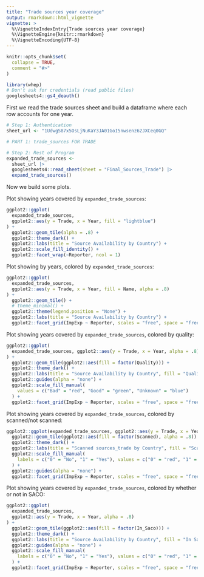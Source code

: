 ```yaml
---
title: "Trade sources year coverage"
output: rmarkdown::html_vignette
vignette: >
  %\VignetteIndexEntry{Trade sources year coverage}
  %\VignetteEngine{knitr::rmarkdown}
  %\VignetteEncoding{UTF-8}
---
```


```r
knitr::opts_chunk$set(
  collapse = TRUE,
  comment = "#>"
)
```

```r
library(whep)
# Don't ask for credentials (read public files)
googlesheets4::gs4_deauth()
```

First we read the trade sources sheet and build a dataframe where each row accounts for one year.
```r
# Step 1: Authentication
sheet_url <- "1UdwgS87x5OsLjNuKaY3JA01GoI5nwsenz62JXCeq0GQ"

# PART 1: trade_sources FOR TRADE

# Step 2: Rest of Program
expanded_trade_sources <-
  sheet_url |>
  googlesheets4::read_sheet(sheet = "Final_Sources_Trade") |>
  expand_trade_sources()
```

Now we build some plots.

Plot showing years covered by `expanded_trade_sources`:
```r
ggplot2::ggplot(
  expanded_trade_sources,
  ggplot2::aes(y = Trade, x = Year, fill = "lightblue")
) +
  ggplot2::geom_tile(alpha = .8) +
  ggplot2::theme_dark() +
  ggplot2::labs(title = "Source Availability by Country") +
  ggplot2::scale_fill_identity() +
  ggplot2::facet_wrap(~Reporter, ncol = 1)
```

Plot showing by years, colored by `expanded_trade_sources`:
```r
ggplot2::ggplot(
  expanded_trade_sources,
  ggplot2::aes(y = Trade, x = Year, fill = Name, alpha = .8)
) +
  ggplot2::geom_tile() +
  # theme_minimal() +
  ggplot2::theme(legend.position = "None") +
  ggplot2::labs(title = "Source Availability by Country") +
  ggplot2::facet_grid(ImpExp ~ Reporter, scales = "free", space = "free_x")
```

Plot showing years covered by `expanded_trade_sources`, colored by quality:
```r
ggplot2::ggplot(
  expanded_trade_sources, ggplot2::aes(y = Trade, x = Year, alpha = .8)
) +
  ggplot2::geom_tile(ggplot2::aes(fill = factor(Quality))) +
  ggplot2::theme_dark() +
  ggplot2::labs(title = "Source Availability by Country", fill = "Quality") +
  ggplot2::guides(alpha = "none") +
  ggplot2::scale_fill_manual(
    values = c("Bad" = "red", "Good" = "green", "Unknown" = "blue")
  ) +
  ggplot2::facet_grid(ImpExp ~ Reporter, scales = "free", space = "free_x")
```

Plot showing years covered by `expanded_trade_sources`, colored by scanned/not scanned:
```r
ggplot2::ggplot(expanded_trade_sources, ggplot2::aes(y = Trade, x = Year)) +
  ggplot2::geom_tile(ggplot2::aes(fill = factor(Scanned), alpha = .8)) +
  ggplot2::theme_dark() +
  ggplot2::labs(title = "Scanned sources_trade by Country", fill = "Scanned") +
  ggplot2::scale_fill_manual(
    labels = c("0" = "No", "1" = "Yes"), values = c("0" = "red", "1" = "green")
  ) +
  ggplot2::guides(alpha = "none") +
  ggplot2::facet_grid(ImpExp ~ Reporter, scales = "free", space = "free_x")
```

Plot showing years covered by `expanded_trade_sources`, colored by whether or not in SACO:
```r
ggplot2::ggplot(
  expanded_trade_sources,
  ggplot2::aes(y = Trade, x = Year, alpha = .8)
) +
  ggplot2::geom_tile(ggplot2::aes(fill = factor(In_Saco))) +
  ggplot2::theme_dark() +
  ggplot2::labs(title = "Source Availability by Country", fill = "In Saco") +
  ggplot2::guides(alpha = "none") +
  ggplot2::scale_fill_manual(
    labels = c("0" = "No", "1" = "Yes"), values = c("0" = "red", "1" = "green")
  ) +
  ggplot2::facet_grid(ImpExp ~ Reporter, scales = "free", space = "free_x")
```
